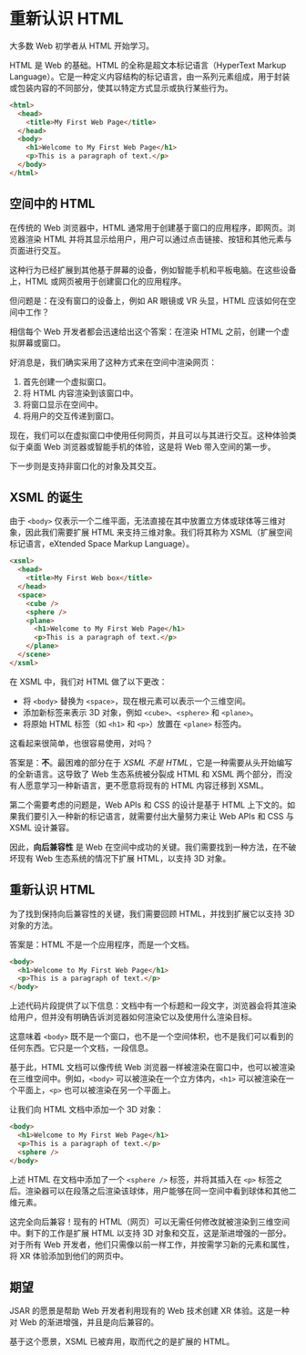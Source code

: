 # 重新认识 HTML

大多数 Web 初学者从 HTML 开始学习。

HTML 是 Web 的基础。HTML 的全称是超文本标记语言（HyperText Markup Language）。它是一种定义内容结构的标记语言，由一系列元素组成，用于封装或包装内容的不同部分，使其以特定方式显示或执行某些行为。

```html title="index.html"
<html>
  <head>
    <title>My First Web Page</title>
  </head>
  <body>
    <h1>Welcome to My First Web Page</h1>
    <p>This is a paragraph of text.</p>
  </body>
</html>
```

## 空间中的 HTML

在传统的 Web 浏览器中，HTML 通常用于创建基于窗口的应用程序，即网页。浏览器渲染 HTML 并将其显示给用户，用户可以通过点击链接、按钮和其他元素与页面进行交互。

这种行为已经扩展到其他基于屏幕的设备，例如智能手机和平板电脑。在这些设备上，HTML 或网页被用于创建窗口化的应用程序。

但问题是：在没有窗口的设备上，例如 AR 眼镜或 VR 头显，HTML 应该如何在空间中工作？

相信每个 Web 开发者都会迅速给出这个答案：在渲染 HTML 之前，创建一个虚拟屏幕或窗口。

好消息是，我们确实采用了这种方式来在空间中渲染网页：

1. 首先创建一个虚拟窗口。
2. 将 HTML 内容渲染到该窗口中。
3. 将窗口显示在空间中。
4. 将用户的交互传递到窗口。

现在，我们可以在虚拟窗口中使用任何网页，并且可以与其进行交互。这种体验类似于桌面 Web 浏览器或智能手机的体验，这是将 Web 带入空间的第一步。

下一步则是支持非窗口化的对象及其交互。

## XSML 的诞生

由于 `<body>` 仅表示一个二维平面，无法直接在其中放置立方体或球体等三维对象，因此我们需要扩展 HTML 来支持三维对象。我们将其称为 XSML（扩展空间标记语言，eXtended Space Markup Language）。

```html title="index.xsml"
<xsml>
  <head>
    <title>My First Web box</title>
  </head>
  <space>
    <cube />
    <sphere />
    <plane>
      <h1>Welcome to My First Web Page</h1>
      <p>This is a paragraph of text.</p>
    </plane>
  </scene>
</xsml>
```

在 XSML 中，我们对 HTML 做了以下更改：

- 将 `<body>` 替换为 `<space>`，现在根元素可以表示一个三维空间。
- 添加新标签来表示 3D 对象，例如 `<cube>`、`<sphere>` 和 `<plane>`。
- 将原始 HTML 标签（如 `<h1>` 和 `<p>`）放置在 `<plane>` 标签内。

这看起来很简单，也很容易使用，对吗？

答案是：__不__。最困难的部分在于 _XSML 不是 HTML_，它是一种需要从头开始编写的全新语言。这导致了 Web 生态系统被分裂成 HTML 和 XSML 两个部分，而没有人愿意学习一种新语言，更不愿意将现有的 HTML 内容迁移到 XSML。

第二个需要考虑的问题是，Web APIs 和 CSS 的设计是基于 HTML 上下文的。如果我们要引入一种新的标记语言，就需要付出大量努力来让 Web APIs 和 CSS 与 XSML 设计兼容。

因此，__向后兼容性__ 是 Web 在空间中成功的关键。我们需要找到一种方法，在不破坏现有 Web 生态系统的情况下扩展 HTML，以支持 3D 对象。

## 重新认识 HTML

为了找到保持向后兼容性的关键，我们需要回顾 HTML，并找到扩展它以支持 3D 对象的方法。

答案是：HTML 不是一个应用程序，而是一个文档。

```html
<body>
  <h1>Welcome to My First Web Page</h1>
  <p>This is a paragraph of text.</p>
</body>
```

上述代码片段提供了以下信息：文档中有一个标题和一段文字，浏览器会将其渲染给用户，但并没有明确告诉浏览器如何渲染它以及使用什么渲染目标。

这意味着 `<body>` 既不是一个窗口，也不是一个空间体积，也不是我们可以看到的任何东西。它只是一个文档，一段信息。

基于此，HTML 文档可以像传统 Web 浏览器一样被渲染在窗口中，也可以被渲染在三维空间中。例如，`<body>` 可以被渲染在一个立方体内，`<h1>` 可以被渲染在一个平面上，`<p>` 也可以被渲染在另一个平面上。

让我们向 HTML 文档中添加一个 3D 对象：

```html title="index.html"
<body>
  <h1>Welcome to My First Web Page</h1>
  <p>This is a paragraph of text.</p>
  <sphere />
</body>
```

上述 HTML 在文档中添加了一个 `<sphere />` 标签，并将其插入在 `<p>` 标签之后。渲染器可以在段落之后渲染该球体，用户能够在同一空间中看到球体和其他二维元素。

这完全向后兼容！现有的 HTML（网页）可以无需任何修改就被渲染到三维空间中。剩下的工作是扩展 HTML 以支持 3D 对象和交互，这是渐进增强的一部分。对于所有 Web 开发者，他们只需像以前一样工作，并按需学习新的元素和属性，将 XR 体验添加到他们的网页中。

## 期望

JSAR 的愿景是帮助 Web 开发者利用现有的 Web 技术创建 XR 体验。这是一种对 Web 的渐进增强，并且是向后兼容的。

基于这个愿景，XSML 已被弃用，取而代之的是扩展的 HTML。
